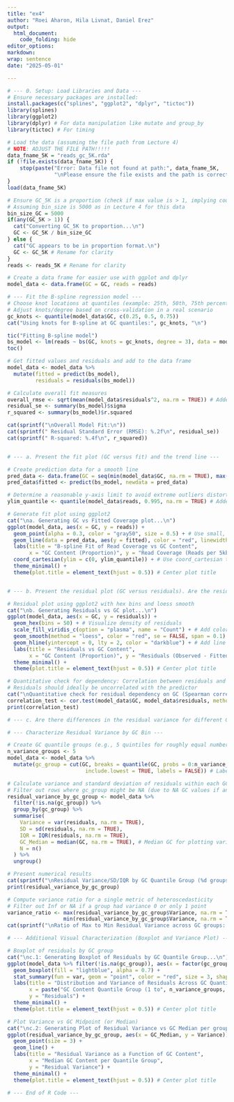 ```yaml
---
title: "ex4"
author: "Roei Aharon, Hila Livnat, Daniel Erez"
output:
  html_document:
    code_folding: hide
editor_options: 
markdown: 
wrap: sentence
date: "2025-05-01"

---
```

```r
# --- 0. Setup: Load Libraries and Data ---
# Ensure necessary packages are installed:
install.packages(c("splines", "ggplot2", "dplyr", "tictoc"))
library(splines)
library(ggplot2)
library(dplyr) # For data manipulation like mutate and group_by
library(tictoc) # For timing

# Load the data (assuming the file path from Lecture 4)
# NOTE: ADJUST THE FILE PATH!!!!!
data_fname_5K = "reads_gc_5K.rda"
if (!file.exists(data_fname_5K)) {
    stop(paste("Error: Data file not found at path:", data_fname_5K,
               "\nPlease ensure the file exists and the path is correct."))
}
load(data_fname_5K)

# Ensure GC_5K is a proportion (check if max value is > 1, implying counts)
# Assuming bin_size is 5000 as in Lecture 4 for this data
bin_size_GC = 5000
if(any(GC_5K > 1)) {
  cat("Converting GC_5K to proportion...\n")
  GC <- GC_5K / bin_size_GC
} else {
  cat("GC appears to be in proportion format.\n")
  GC <- GC_5K # Rename for clarity
}
reads <- reads_5K # Rename for clarity

# Create a data frame for easier use with ggplot and dplyr
model_data <- data.frame(GC = GC, reads = reads)

# --- Fit the B-spline regression model ---
# Choose knot locations at quantiles (example: 25th, 50th, 75th percentiles)
# Adjust knots/degree based on cross-validation in a real scenario
gc_knots <- quantile(model_data$GC, c(0.25, 0.5, 0.75))
cat("Using knots for B-spline at GC quantiles:", gc_knots, "\n")

tic("Fitting B-spline model")
bs_model <- lm(reads ~ bs(GC, knots = gc_knots, degree = 3), data = model_data)
toc()

# Get fitted values and residuals and add to the data frame
model_data <- model_data %>%
  mutate(fitted = predict(bs_model),
         residuals = residuals(bs_model))

# Calculate overall fit measures
overall_rmse <- sqrt(mean(model_data$residuals^2, na.rm = TRUE)) # Added na.rm
residual_se <- summary(bs_model)$sigma
r_squared <- summary(bs_model)$r.squared

cat(sprintf("\nOverall Model Fit:\n"))
cat(sprintf(" Residual Standard Error (RMSE): %.2f\n", residual_se))
cat(sprintf(" R-squared: %.4f\n", r_squared))


# --- a. Present the fit plot (GC versus fit) and the trend line ---

# Create prediction data for a smooth line
pred_data <- data.frame(GC = seq(min(model_data$GC, na.rm = TRUE), max(model_data$GC, na.rm = TRUE), length.out = 500))
pred_data$fitted <- predict(bs_model, newdata = pred_data)

# Determine a reasonable y-axis limit to avoid extreme outliers distorting the view
ylim_quantile <- quantile(model_data$reads, 0.995, na.rm = TRUE) # Added na.rm

# Generate fit plot using ggplot2
cat("\na. Generating GC vs Fitted Coverage plot...\n")
ggplot(model_data, aes(x = GC, y = reads)) +
  geom_point(alpha = 0.3, color = "gray50", size = 0.5) + # Use small, transparent points
  geom_line(data = pred_data, aes(y = fitted), color = "red", linewidth = 1) +
  labs(title = "B-spline Fit of Read Coverage vs GC Content",
       x = "GC Content (Proportion)", y = "Read Coverage (Reads per 5kb Bin)") +
  coord_cartesian(ylim = c(0, ylim_quantile)) + # Use coord_cartesian to zoom without removing data
  theme_minimal() +
  theme(plot.title = element_text(hjust = 0.5)) # Center plot title


# --- b. Present the residual plot (GC versus residuals). Are the residuals still dependent on the GC values? ---

# Residual plot using ggplot2 with hex bins and loess smooth
cat("\nb. Generating Residuals vs GC plot...\n")
ggplot(model_data, aes(x = GC, y = residuals)) +
  geom_hex(bins = 50) + # Visualize density of residuals
  scale_fill_viridis_c(option = "plasma", name = "Count") + # Add color scale legend
  geom_smooth(method = "loess", color = "red", se = FALSE, span = 0.1) + # Add loess smooth to show mean/median trend
  geom_hline(yintercept = 0, lty = 2, color = "darkblue") + # Add line at zero
  labs(title = "Residuals vs GC Content",
       x = "GC Content (Proportion)", y = "Residuals (Observed - Fitted)") +
  theme_minimal() +
  theme(plot.title = element_text(hjust = 0.5)) # Center plot title

# Quantitative check for dependency: Correlation between residuals and GC
# Residuals should ideally be uncorrelated with the predictor
cat("\nQuantitative check for residual dependency on GC (Spearman correlation):\n")
correlation_test <- cor.test(model_data$GC, model_data$residuals, method = "spearman")
print(correlation_test)

# --- c. Are there differences in the residual variance for different GC values? If so, how can this be characterized visually and numerically? ---

# --- Characterize Residual Variance by GC Bin ---

# Create GC quantile groups (e.g., 5 quintiles for roughly equal numbers of points per group)
n_variance_groups <- 5
model_data <- model_data %>%
  mutate(gc_group = cut(GC, breaks = quantile(GC, probs = 0:n_variance_groups/n_variance_groups, na.rm = TRUE), # Added na.rm
                         include.lowest = TRUE, labels = FALSE)) # Labels=FALSE gives bin numbers

# Calculate variance and standard deviation of residuals within each GC bin
# Filter out rows where gc_group might be NA (due to NA GC values if any)
residual_variance_by_gc_group <- model_data %>%
  filter(!is.na(gc_group)) %>%
  group_by(gc_group) %>%
  summarise(
    Variance = var(residuals, na.rm = TRUE),
    SD = sd(residuals, na.rm = TRUE),
    IQR = IQR(residuals, na.rm = TRUE),
    GC_Median = median(GC, na.rm = TRUE), # Median GC for plotting variance vs GC
    N = n()
  ) %>%
  ungroup()

# Present numerical results
cat(sprintf("\nResidual Variance/SD/IQR by GC Quantile Group (%d groups):\n", n_variance_groups))
print(residual_variance_by_gc_group)

# Compute variance ratio for a single metric of heteroscedasticity
# Filter out Inf or NA if a group had variance 0 or only 1 point
variance_ratio <- max(residual_variance_by_gc_group$Variance, na.rm = TRUE) /
                  min(residual_variance_by_gc_group$Variance, na.rm = TRUE)
cat(sprintf("\nRatio of Max to Min Residual Variance across GC groups: %.2f\n", variance_ratio))

# --- Additional Visual Characterization (Boxplot and Variance Plot) ---

# Boxplot of residuals by GC group
cat("\nc.1: Generating Boxplot of Residuals by GC Quantile Group...\n")
ggplot(model_data %>% filter(!is.na(gc_group)), aes(x = factor(gc_group), y = residuals)) + # Filter NA groups
  geom_boxplot(fill = "lightblue", alpha = 0.7) +
  stat_summary(fun = var, geom = "point", color = "red", size = 3, shape = 19) + # Overlay variance points
  labs(title = "Distribution and Variance of Residuals Across GC Quantile Groups",
       x = paste("GC Content Quantile Group (1 to", n_variance_groups, ")"),
       y = "Residuals") +
  theme_minimal() +
  theme(plot.title = element_text(hjust = 0.5)) # Center plot title

# Plot Variance vs GC Midpoint (or Median)
cat("\nc.2: Generating Plot of Residual Variance vs GC Median per group...\n")
ggplot(residual_variance_by_gc_group, aes(x = GC_Median, y = Variance)) +
  geom_point(size = 3) +
  geom_line() +
  labs(title = "Residual Variance as a Function of GC Content",
       x = "Median GC Content per Quantile Group",
       y = "Residual Variance") +
  theme_minimal() +
  theme(plot.title = element_text(hjust = 0.5)) # Center plot title

# --- End of R Code ---
```
